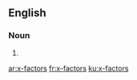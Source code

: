==English==

===Noun===
{{head|en|plural}}

# {{plural of|x-factor|lang=en}}

[[ar:x-factors]]
[[fr:x-factors]]
[[ku:x-factors]]